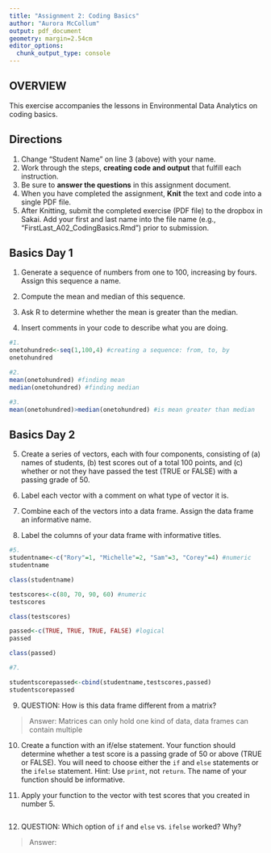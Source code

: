 ```yaml
---
title: "Assignment 2: Coding Basics"
author: "Aurora McCollum"
output: pdf_document
geometry: margin=2.54cm
editor_options: 
  chunk_output_type: console
---
```


## OVERVIEW

This exercise accompanies the lessons in Environmental Data Analytics on coding basics. 

## Directions
1. Change "Student Name" on line 3 (above) with your name.
2. Work through the steps, **creating code and output** that fulfill each instruction.
3. Be sure to **answer the questions** in this assignment document.
4. When you have completed the assignment, **Knit** the text and code into a single PDF file.
5. After Knitting, submit the completed exercise (PDF file) to the dropbox in Sakai. Add your first and last name into the file name (e.g., "FirstLast_A02_CodingBasics.Rmd") prior to submission.



## Basics Day 1

1. Generate a sequence of numbers from one to 100, increasing by fours. Assign this sequence a name. 

2. Compute the mean and median of this sequence. 

3. Ask R to determine whether the mean is greater than the median. 

4. Insert comments in your code to describe what you are doing.

```r
#1. 
onetohundred<-seq(1,100,4) #creating a sequence: from, to, by 
onetohundred

#2. 
mean(onetohundred) #finding mean
median(onetohundred) #finding median

#3. 
mean(onetohundred)>median(onetohundred) #is mean greater than median

```

## Basics Day 2

5. Create a series of vectors, each with four components, consisting of (a) names of students, (b) test scores out of a total 100 points, and (c) whether or not they have passed the test (TRUE or FALSE) with a passing grade of 50.

6. Label each vector with a comment on what type of vector it is.

7. Combine each of the vectors into a data frame. Assign the data frame an informative name.

8. Label the columns of your data frame with informative titles.

```r
#5. 
studentname<-c("Rory"=1, "Michelle"=2, "Sam"=3, "Corey"=4) #numeric
studentname

class(studentname)

testscores<-c(80, 70, 90, 60) #numeric
testscores

class(testscores)

passed<-c(TRUE, TRUE, TRUE, FALSE) #logical
passed

class(passed)

#7. 

studentscorepassed<-cbind(studentname,testscores,passed)
studentscorepassed


```

9. QUESTION: How is this data frame different from a matrix?

> Answer: Matrices can only hold one kind of data, data frames can contain multiple 

10. Create a function with an if/else statement. Your function should determine whether a test score is a passing grade of 50 or above (TRUE or FALSE). You will need to choose either the `if` and `else` statements or the `ifelse` statement. Hint: Use `print`, not `return`. The name of your function should be informative.

11. Apply your function to the vector with test scores that you created in number 5. 

```r

```

12. QUESTION: Which option of `if` and `else` vs. `ifelse` worked? Why?

> Answer: 
